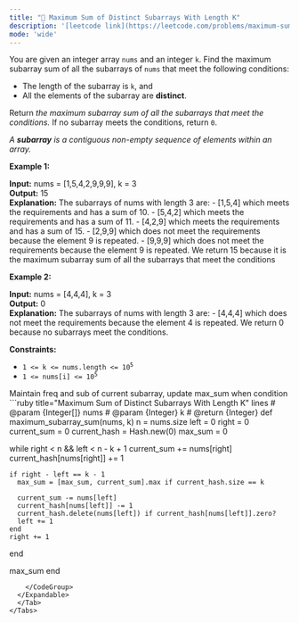 ```yaml
---
title: "🧀 Maximum Sum of Distinct Subarrays With Length K"
description: '[leetcode link](https://leetcode.com/problems/maximum-sum-of-distinct-subarrays-with-length-k/description/)'
mode: 'wide'
---
```

<Tabs>
  <Tab title="Question" icon="circle-question" iconType="regular">
    <Card>
      <p>You are given an integer array <code>nums</code> and an integer <code>k</code>. Find the maximum subarray sum of all the subarrays of <code>nums</code> that meet the following conditions:</p>  <ul>  <li>The length of the subarray is <code>k</code>, and</li>  <li>All the elements of the subarray are <strong>distinct</strong>.</li> </ul>  <p>Return <em>the maximum subarray sum of all the subarrays that meet the conditions</em><em>.</em> If no subarray meets the conditions, return <code>0</code>.</p>  <p><em>A <strong>subarray</strong> is a contiguous non-empty sequence of elements within an array.</em></p>   <p><strong class="example">Example 1:</strong></p>   <strong>Input:</strong> nums = [1,5,4,2,9,9,9], k = 3 <br/> <strong>Output:</strong> 15 <br/> <strong>Explanation:</strong> The subarrays of nums with length 3 are: - [1,5,4] which meets the requirements and has a sum of 10. - [5,4,2] which meets the requirements and has a sum of 11. - [4,2,9] which meets the requirements and has a sum of 15. - [2,9,9] which does not meet the requirements because the element 9 is repeated. - [9,9,9] which does not meet the requirements because the element 9 is repeated. We return 15 because it is the maximum subarray sum of all the subarrays that meet the conditions   <p><strong class="example">Example 2:</strong></p>   <strong>Input:</strong> nums = [4,4,4], k = 3 <br/> <strong>Output:</strong> 0 <br/> <strong>Explanation:</strong> The subarrays of nums with length 3 are: - [4,4,4] which does not meet the requirements because the element 4 is repeated. We return 0 because no subarrays meet the conditions.    <p><strong>Constraints:</strong></p>  <ul>  <li><code>1 &lt;= k &lt;= nums.length &lt;= 10<sup>5</sup></code></li>  <li><code>1 &lt;= nums[i] &lt;= 10<sup>5</sup></code></li> </ul> 
    </Card>
  </Tab>
  <Tab title="Solution" icon="lightbulb" iconType="regular" >
    <Card>
      Maintain freq and sub of current subarray, update max_sum when condition
</Card>
  <Expandable title="code">
    <CodeGroup dropdown>
```ruby title="Maximum Sum of Distinct Subarrays With Length K" lines
# @param {Integer[]} nums
# @param {Integer} k
# @return {Integer}
def maximum_subarray_sum(nums, k)
  n = nums.size
  left = 0
  right = 0
  current_sum = 0
  current_hash = Hash.new(0)
  max_sum = 0

  while right < n && left < n - k + 1
    current_sum += nums[right]
    current_hash[nums[right]] += 1

    if right - left == k - 1
      max_sum = [max_sum, current_sum].max if current_hash.size == k

      current_sum -= nums[left]
      current_hash[nums[left]] -= 1
      current_hash.delete(nums[left]) if current_hash[nums[left]].zero?
      left += 1
    end
    right += 1
  end

  max_sum
end
```
    </CodeGroup>
  </Expandable>
  </Tab>
</Tabs>